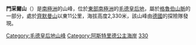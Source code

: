 {{coord|71|22|S|13|40|E|display=title}}

'''門采爾山'''（{{lang-de|Mentzelberg}}）是[[南極洲|南極洲]]的山峰，位於[[東部南極洲|東部南極洲]]的[[毛德皇后地|毛德皇后地]]，屬於[[格魯伯山脈|格魯伯山脈]]的一部分，處於[[齊默曼山|齊默曼山]]以東11公里，海拔高度2,330米，該山峰由[[德國|德國]]的探險隊發現。

{{DEFAULTSORT:Mount Mentzel}}
[[Category:毛德皇后地山峰|Category:毛德皇后地山峰]]
[[Category:阿斯特里德公主海岸|Category:阿斯特里德公主海岸]]
[[Category:海拔2000公尺至2999公尺的南極洲山峰|330]]

{{PrincessAstridCoast-geo-stub}}